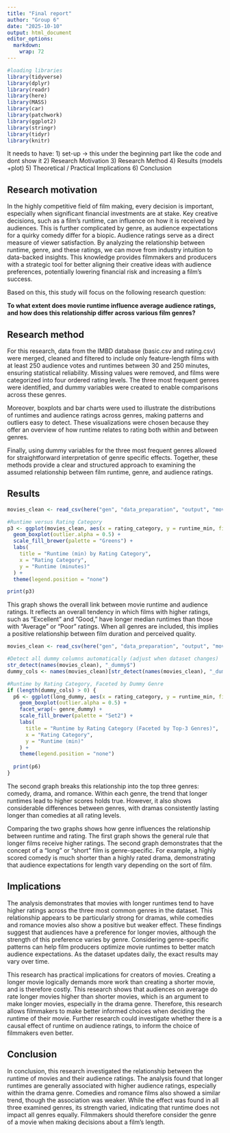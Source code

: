 ```yaml
---
title: "Final report"
author: "Group 6"
date: "2025-10-10"
output: html_document
editor_options: 
  markdown: 
    wrap: 72
---
```


```r
#loading libraries
library(tidyverse)
library(dplyr)
library(readr)
library(here)
library(MASS)
library(car)
library(patchwork)
library(ggplot2)
library(stringr)
library(tidyr)
library(knitr)
```

It needs to have: 1) set-up -\> this under the beginning part like the
code and dont show it 2) Research Motivation 3) Research Method 4)
Results (models +plot) 5) Theoretical / Practical Implications 6)
Conclusion

## Research motivation

In the highly competitive field of film making, every decision is
important, especially when significant financial investments are at
stake. Key creative decisions, such as a film's runtime, can influence
on how it is received by audiences. This is further complicated by
genre, as audience expectations for a quirky comedy differ for a biopic.
Audience ratings serve as a direct measure of viewer satisfaction. By
analyzing the relationship between runtime, genre, and these ratings, we
can move from industry intuition to data-backed insights. This knowledge
provides filmmakers and producers with a strategic tool for better
aligning their creative ideas with audience preferences, potentially
lowering financial risk and increasing a film's success.

Based on this, this study will focus on the following research question:

**To what extent does movie runtime influence average audience ratings,
and how does this relationship differ across various film genres?**



## Research method

For this research, data from the IMBD database (basic.csv and rating.csv) were merged, cleaned and filtered to include only feature-length films with at least 250 audience votes and runtimes between 30 and 250 minutes, ensuring statistical reliability. Missing values were removed, and films were categorized into four ordered rating levels. The three most frequent genres were identified, and dummy variables were created to enable comparisons across these genres.

Moreover, boxplots and bar charts were used to illustrate the distributions of runtimes and audience ratings across genres, making patterns and outliers easy to detect. These visualizations were chosen because they offer an overview of how runtime relates to rating both within and between genres.

Finally, using dummy variables for the three most frequent genres allowed for straightforward interpretation of genre specific effects. Together, these methods provide a clear and structured approach to examining the assumed relationship between film runtime, genre, and audience ratings.



## Results

```r
movies_clean <- read_csv(here("gen", "data_preparation", "output", "movies_clean.csv"))

#Runtime versus Rating Category
p3 <- ggplot(movies_clean, aes(x = rating_category, y = runtime_min, fill = rating_category)) +
  geom_boxplot(outlier.alpha = 0.5) +
  scale_fill_brewer(palette = "Greens") +
  labs(
    title = "Runtime (min) by Rating Category",
    x = "Rating Category",
    y = "Runtime (minutes)"
  ) +
  theme(legend.position = "none")

print(p3)

```
This graph shows the overall link between movie runtime and audience ratings. It reflects an overall tendency in which films with higher ratings, such as "Excellent" and "Good," have longer median runtimes than those with "Average" or "Poor" ratings. When all genres are included, this implies a positive relationship between film duration and perceived quality.

```r
movies_clean <- read_csv(here("gen", "data_preparation", "output", "movies_clean.csv"))

#Detect all dummy columns automatically (adjust when dataset changes)
str_detect(names(movies_clean), "_dummy$")
dummy_cols <- names(movies_clean)[str_detect(names(movies_clean), "_dummy$")]

#Runtime by Rating Category, Faceted by Dummy Genre 
if (length(dummy_cols) > 0) {
  p6 <- ggplot(long_dummy, aes(x = rating_category, y = runtime_min, fill = rating_category)) +
    geom_boxplot(outlier.alpha = 0.5) +
    facet_wrap(~ genre_dummy) +
    scale_fill_brewer(palette = "Set2") +
    labs(
      title = "Runtime by Rating Category (Faceted by Top-3 Genres)",
      x = "Rating Category",
      y = "Runtime (min)"
    ) +
    theme(legend.position = "none")
  
  print(p6)
}

```

The second graph breaks this relationship into the top three genres: comedy, drama, and romance. Within each genre, the trend that longer runtimes lead to higher scores holds true. However, it also shows considerable differences between genres, with dramas consistently lasting longer than comedies at all rating levels.

Comparing the two graphs shows how genre influences the relationship between runtime and rating. The first graph shows the general rule that longer films receive higher ratings. The second graph demonstrates that the concept of a "long" or "short" film is genre-specific. For example, a highly scored comedy is much shorter than a highly rated drama, demonstrating that audience expectations for length vary depending on the sort of film.

## Implications

The analysis demonstrates that movies with longer runtimes tend to have
higher ratings across the three most common genres in the dataset. This
relationship appears to be particularly strong for dramas, while
comedies and romance movies also show a positive but weaker effect.
These findings suggest that audiences have a preference for longer
movies, although the strength of this preference varies by genre.
Considering genre-specific patterns can help film producers optimize
movie runtimes to better match audience expectations. As the dataset
updates daily, the exact results may vary over time.

This research has practical implications for creators of movies.
Creating a longer movie logically demands more work than creating a
shorter movie, and is therefore costly. This research shows that
audiences on average do rate longer movies higher than shorter movies,
which is an argument to make longer movies, especially in the drama genre. Therefore, this research
allows filmmakers to make better informed choices when deciding the
runtime of their movie. Further research could investigate whether there is a causal effect of runtime on audience ratings, to inform the choice of filmmakers even better. 



## Conclusion

In conclusion, this research investigated the relationship between the runtime of movies and their audience ratings. The analysis found that longer runtimes are generally associated with higher audience ratings, especially within the drama genre. Comedies and romance films also showed a similar trend, though the association was weaker. 
While the effect was found in all three examined genres, its strength varied, indicating that runtime does not impact all genres equally. Filmmakers should therefore consider the genre of a movie when making  decisions about a film's length.
